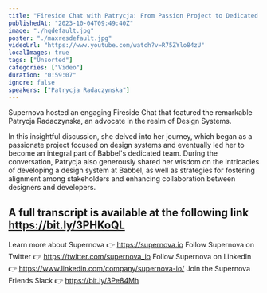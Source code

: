 ```yaml
---
title: "Fireside Chat with Patrycja: From Passion Project to Dedicated Design System Team"
publishedAt: "2023-10-04T09:49:40Z"
image: "./hqdefault.jpg"
poster: "./maxresdefault.jpg"
videoUrl: "https://www.youtube.com/watch?v=R75ZYlo84zU"
localImages: true
tags: ["Unsorted"]
categories: ["Video"]
duration: "0:59:07"
ignore: false
speakers: ["Patrycja Radaczynska"]
---
```


Supernova hosted an engaging Fireside Chat that featured the remarkable Patrycja Radaczynska, an advocate in the realm of Design Systems.

In this insightful discussion, she delved into her journey, which began as a passionate project focused on design systems and eventually led her to become an integral part of Babbel's dedicated team. During the conversation, Patrycja also generously shared her wisdom on the intricacies of developing a design system at Babbel, as well as strategies for fostering alignment among stakeholders and enhancing collaboration between designers and developers.

## A full transcript is available at the following link https://bit.ly/3PHKoQL

Learn more about Supernova 👉 https://supernova.io
Follow Supernova on Twitter 👉 https://twitter.com/supernova_io
Follow Supernova on LinkedIn 👉 https://www.linkedin.com/company/supernova-io/
Join the Supernova Friends Slack 👉 https://bit.ly/3Pe84Mh
